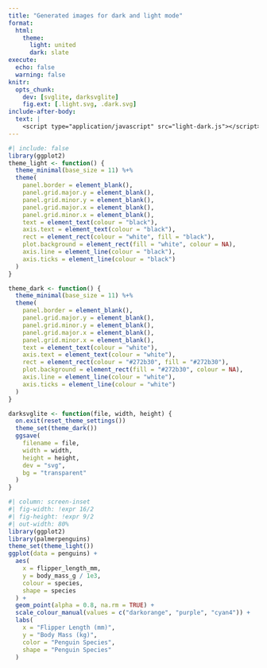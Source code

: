 ```yaml
---
title: "Generated images for dark and light mode"
format:
  html:
    theme:
      light: united
      dark: slate
execute:
  echo: false
  warning: false
knitr: 
  opts_chunk: 
    dev: [svglite, darksvglite]
    fig.ext: [.light.svg, .dark.svg]
include-after-body:
  text: |
    <script type="application/javascript" src="light-dark.js"></script>
---
```


```r
#| include: false
library(ggplot2)
theme_light <- function() {
  theme_minimal(base_size = 11) %+%
  theme(
    panel.border = element_blank(),
    panel.grid.major.y = element_blank(),
    panel.grid.minor.y = element_blank(),
    panel.grid.major.x = element_blank(),
    panel.grid.minor.x = element_blank(),
    text = element_text(colour = "black"),
    axis.text = element_text(colour = "black"),
    rect = element_rect(colour = "white", fill = "black"),
    plot.background = element_rect(fill = "white", colour = NA),
    axis.line = element_line(colour = "black"),
    axis.ticks = element_line(colour = "black")
  )
}

theme_dark <- function() {
  theme_minimal(base_size = 11) %+%
  theme(
    panel.border = element_blank(),
    panel.grid.major.y = element_blank(),
    panel.grid.minor.y = element_blank(),
    panel.grid.major.x = element_blank(),
    panel.grid.minor.x = element_blank(),
    text = element_text(colour = "white"),
    axis.text = element_text(colour = "white"),
    rect = element_rect(colour = "#272b30", fill = "#272b30"),
    plot.background = element_rect(fill = "#272b30", colour = NA),
    axis.line = element_line(colour = "white"),
    axis.ticks = element_line(colour = "white")
  )
}

darksvglite <- function(file, width, height) {
  on.exit(reset_theme_settings())
  theme_set(theme_dark())
  ggsave(
    filename = file,
    width = width,
    height = height,
    dev = "svg",
    bg = "transparent"
  )
}
```

```r
#| column: screen-inset
#| fig-width: !expr 16/2
#| fig-height: !expr 9/2
#| out-width: 80%
library(ggplot2)
library(palmerpenguins)
theme_set(theme_light())
ggplot(data = penguins) +
  aes(
    x = flipper_length_mm,
    y = body_mass_g / 1e3,
    colour = species,
    shape = species
  ) +
  geom_point(alpha = 0.8, na.rm = TRUE) +
  scale_colour_manual(values = c("darkorange", "purple", "cyan4")) +
  labs(
    x = "Flipper Length (mm)",
    y = "Body Mass (kg)",
    color = "Penguin Species",
    shape = "Penguin Species"
  )
```
